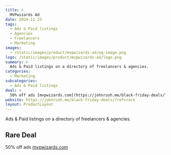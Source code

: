 ```yaml
---
title: >
  MVPwizards Ad
date: 2024-11-23
tags:
  - Ads & Paid listings
  - Agencies
  - Freelancers
  - Marketing
images:
  - /static/images/product/mvpwizards-ad/og-image.png
logo: /static/images/product/mvpwizards-ad/logo.png
summary: >
  Ads & Paid listings on a directory of freelancers & agencies.
categories:
  - Marketing
subcategories:
  - Ads & Paid listings
deal: >
  50% off ads [mvpwizards.com](https://johnrush.me/black-friday-deals/?ref=rare)
website: https://johnrush.me/black-friday-deals/?ref=rare
layout: ProductLayout
---
```

Ads & Paid listings on a directory of freelancers & agencies.

## Rare Deal

50% off ads [mvpwizards.com](https://johnrush.me/black-friday-deals/?ref=rare)
